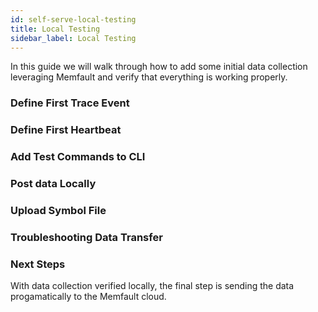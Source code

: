 ```yaml
---
id: self-serve-local-testing
title: Local Testing
sidebar_label: Local Testing
---
```



In this guide we will walk through how to add some initial data collection leveraging Memfault
and verify that everything is working properly.

### Define First Trace Event

<DefineFirstTraceEvent />

### Define First Heartbeat
 

<DefineFirstHeartbeat />

### Add Test Commands to CLI

<AddCliTestCommands/>


### Post data Locally

<PostChunksLocally />

### Upload Symbol File

<UploadSymbolFile/>

### Troubleshooting Data Transfer

<DataTransferTroubleshooting/>


### Next Steps

With data collection verified locally, the final step is sending the data progamatically to the Memfault cloud.

<PublishDataToCloud/>
